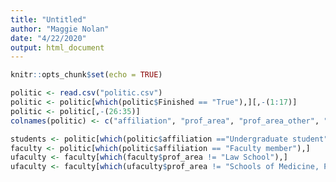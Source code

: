```yaml
---
title: "Untitled"
author: "Maggie Nolan"
date: "4/22/2020"
output: html_document
---
```


```r
knitr::opts_chunk$set(echo = TRUE)
```

```r
politic <- read.csv("politic.csv")
politic <- politic[which(politic$Finished == "True"),][,-(1:17)]
politic <- politic[,-(26:35)]
colnames(politic) <- c("affiliation", "prof_area", "prof_area_other", "grad_area", "grad_area_other", "stud_area", "stud_area_other", "double", "political_view", "donations", "vocality", "choice_influence", "diversity_peer", "students_aware", "faculty_vocal", "faculty_diverse", "increase_priority", "current_priority", "voting", "Voting_for", "voting_other", "no_vote", "no_vote_why", "undecided", "undecided_why")

students <- politic[which(politic$affiliation =="Undergraduate student"),]
faculty <- politic[which(politic$affiliation == "Faculty member"),]
ufaculty <- faculty[which(faculty$prof_area != "Law School"),]
ufaculty <- faculty[which(ufaculty$prof_area != "Schools of Medicine, Public Health, or Nursing"),]

```

